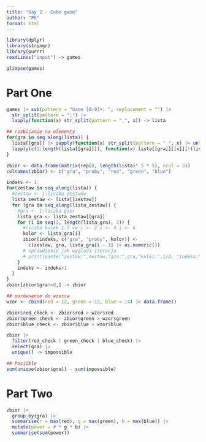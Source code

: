 ```yaml
---
title: "Day 2 - Cube game"
author: "PK"
format: html
---
```


```r
library(dplyr)
library(stringr)
library(purrr)
readLines("input") -> games

glimpse(games)
```

# Part One

```r
games |> sub(pattern = "Game [0-9]+: ", replacement = "") |> 
  str_split(pattern = ";") |> 
  lapply(function(x) str_split(pattern = ",", x)) -> lista

## rozbijanie na elementy
for(gra in seq_along(lista)) {
  lista[[gra]] |> sapply(function(x) str_split(pattern = " ", x) |> unlist()) -> lista[[gra]]
  lapply(c(1:length(lista[[gra]])), function(x) lista[[gra]][[x]][!(lista[[gra]][[x]] == "")]) -> lista[[gra]]
}
```


```r
zbior <- data.frame(matrix(rep(0, length(lista)* 5 * 5), ncol = 5))
colnames(zbior) <- c("gra", "proby", "red", "green", "blue")

indeks <- 1
for(zestaw in seq_along(lista)) {
  #zestaw <- 1:liczba zestwów
  lista_zestaw <- lista[[zestaw]]
  for (gra in seq_along(lista_zestaw)) {
    #gra <- 1:liczba gier
    lista_gra <- lista_zestaw[[gra]]
    for (i in seq(2, length(lista_gra), 2)) {
      #liczba kulek 1:3 => i <- 2 i <- 4 i <- 6
      kolor <- lista_gra[i]
      zbior[indeks, c("gra", "proby", kolor)] <-
        c(zestaw, gra, lista_gra[i - 1] |> as.numeric())
      # sprawdzenie jak wygląda iteracja
      # print(paste("zestaw:",zestaw,"gra:",gra,"kulki:",i/2, "indeks:",indeks))
    }
    indeks <- indeks+1
  }
}
zbior[zbior$gra!=0,] -> zbior
```




```r

## porównanie do wzorca
wzor <- cbind(red = 12, green = 13, blue = 14) |> data.frame()

zbior$red_check <- zbior$red > wzor$red
zbior$green_check <- zbior$green > wzor$green
zbior$blue_check <- zbior$blue > wzor$blue

zbior |> 
  filter(red_check | green_check | blue_check) |>
  select(gra) |> 
  unique() -> impossible

## Posiible
sum(unique(zbior$gra)) - sum(impossible)
```

# Part Two

```r
zbior |> 
  group_by(gra) |> 
  summarise(r = max(red), g = max(green), b = max(blue)) |> 
  mutate(power = r * g * b) |> 
  summarise(sum(power))
```




